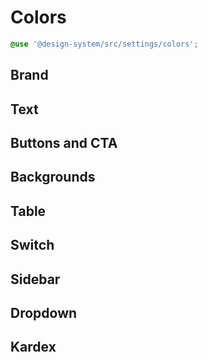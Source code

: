 

<Meta title='Styles/Colors' />

# Colors

```scss
@use '@design-system/src/settings/colors';
```

## Brand

<ColorPalette>
  <ColorItem title='Brand' colors={{ 'colors.$brand': styles.brand }} />
</ColorPalette>

## Text

<ColorPalette>
  <ColorItem
    title='Primary Text'
    colors={{
      'colors.$textPrimary': styles.textPrimary,
      'colors.$textPrimaryDarkMode': styles.textPrimaryDarkMode
    }}
  />
  <ColorItem
    title='Secondary Text'
    colors={{
      'colors.$textSecondary': styles.textSecondary
    }}
  />
  <ColorItem
    title='Text caption'
    colors={{
      'colors.$textCaption': styles.textCaption,
      'colors.$textCaptionDarkMode': styles.textCaptionDarkMode
    }}
  />
</ColorPalette>

## Buttons and CTA

<ColorPalette>
  <ColorItem
    title='Primary Button'
    colors={{
      'colors.$btnPrimary': styles.btnPrimary
    }}
  />
  <ColorItem
    title='Primary Button Hover'
    colors={{
      'colors.$btnPrimaryHover': styles.btnPrimaryHover
    }}
  />
</ColorPalette>

## Backgrounds

<ColorPalette>
  <ColorItem
    title='Primary Background'
    colors={{
      'colors.$surfacePrimary': styles.surfacePrimary,
      'colors.$surfacePrimaryDarkMode': styles.surfacePrimaryDarkMode
    }}
  />
  <ColorItem
    title='Secondary Background'
    colors={{
      'colors.$surfaceSecondary': styles.surfaceSecondary,
      'colors.$surfaceSecondaryDarkMode': styles.surfaceSecondaryDarkMode
    }}
  />
</ColorPalette>

## Table

<ColorPalette>
  <ColorItem
    title='Divider'
    colors={{
      'colors.$dividerBg': styles.dividerBg,
      'colors.$dividerBgDarkMode': styles.dividerBgDarkMode
    }}
  />
  <ColorItem
    title='Row Table Shadow'
    colors={{
      'colors.$rowTableShadow': styles.rowTableShadow,
      'colors.$rowTableShadowDarkMode': styles.rowTableShadowDarkMode
    }}
  />
</ColorPalette>

## Switch

<ColorPalette>
  <ColorItem
    title='Label Primary'
    colors={{
      'colors.$switchLabelPrimary': styles.switchLabelPrimary,
      'colors.$switchLabelPrimaryDarkMode': styles.switchLabelPrimaryDarkMode
    }}
  />
  <ColorItem
    title='Switch Background'
    colors={{
      'colors.$switchBg': styles.switchBg,
      'colors.$switchBgDarkMode': styles.switchBgDarkMode
    }}
  />
  <ColorItem
    title='Switch Pill Background'
    colors={{
      'colors.$switchPillBg': styles.switchPillBg,
      'colors.$switchPillBgDarkMode': styles.switchPillBgDarkMode
    }}
  />
</ColorPalette>

## Sidebar

<ColorPalette>
  <ColorItem
    title='Background Primary'
    colors={{
      'colors.$sidebarBgPrimary': styles.sidebarBgPrimary,
      'colors.$sidebarBgPrimaryDarkMode': styles.sidebarBgPrimaryDarkMode
    }}
  />
  <ColorItem
    title='Background Secondary'
    colors={{
      'colors.$sidebarBgSecondary': styles.sidebarBgSecondary,
      'colors.$sidebarBgSecondaryDarkMode': styles.sidebarBgSecondaryDarkMode
    }}
  />
</ColorPalette>

## Dropdown

<ColorPalette>
  <ColorItem
    title='Dropdown Title'
    colors={{
      'colors.$dropdownTitle': styles.dropdownTitle,
      'colors.$dropdownTitleDarkMode': styles.dropdownTitleDarkMode
    }}
  />
  <ColorItem
    title='Dropdown Label Idle'
    colors={{
      'colors.$dropdownLabelIdle': styles.dropdownLabelIdle
    }}
  />
  <ColorItem
    title='Dropdown Label Active'
    colors={{
      'colors.$dropdownLabelActive': styles.dropdownLabelActive,
      'colors.$dropdownLabelActiveDarkMode': styles.dropdownLabelActiveDarkMode
    }}
  />
  <ColorItem
    title='Dropdown Background Idle'
    colors={{
      'colors.$dropdownBgIdle': styles.dropdownBgIdle,
      'colors.$dropdownBgIdleDarkMode': styles.dropdownBgIdleDarkMode
    }}
  />
  <ColorItem
    title='Dropdown Background Active'
    colors={{
      'colors.$dropdownBgActive': styles.dropdownBgActive,
      'colors.$dropdownBgActiveDarkMode': styles.dropdownBgActiveDarkMode
    }}
  />
  <ColorItem
    title='Dropdown Shade'
    colors={{
      'colors.$dropdownShade': styles.dropdownShade,
      'colors.$dropdownShadeDarkMode': styles.dropdownShadeDarkMode
    }}
  />

</ColorPalette>

## Kardex

<ColorPalette>
  <ColorItem
    title='Label Text Primary'
    colors={{
      'colors.$kardexLabelPrimary': styles.kardexLabelPrimary
    }}
  />
  <ColorItem
    title='Label Text Secondary'
    colors={{
      'colors.$kardexLabelSecondary': styles.kardexLabelSecondary,
      'colors.$kardexLabelSecondaryDarkMode': styles.kardexLabelSecondaryDarkMode
    }}
  />
  <ColorItem
    title='Background Default'
    colors={{
      'colors.$kardexBgDefaultColor': styles.kardexBgDefaultColor,
      'colors.$kardexBgDefaultColorDarkMode': styles.kardexBgDefaultColorDarkMode
    }}
  />
  <ColorItem
    title='Background Complete or Approved'
    colors={{
      'colors.$kardexBgCompletedOrApproved': styles.kardexBgCompletedOrApproved
    }}
  />
  <ColorItem
    title='Background In progress'
    colors={{
      'colors.$kardexBgInprogress': styles.kardexBgInprogress
    }}
  />
  <ColorItem
    title='Background Repetition'
    colors={{
      'colors.$kardexBgRepetition': styles.kardexBgRepetition
    }}
  />
  <ColorItem
    title='Background Special'
    colors={{
      'colors.$kardexBgSpecial': styles.kardexBgSpecial
    }}
  />
  <ColorItem
    title='Background Final Drop'
    colors={{
      'colors.$kardexBgFinalDrop': styles.kardexBgFinalDrop
    }}
  />
  <ColorItem
    title='Background Summer Course'
    colors={{
      'colors.$kardexBgSummercourse': styles.kardexBgSummercourse
    }}
  />
  <ColorItem
    title='Background To Choose From'
    colors={{
      'colors.$kardexBgToChooseFrom': styles.kardexBgToChooseFrom
    }}
  />
  <ColorItem
    title='Background Accredited In Repetition or Summer'
    colors={{
      'colors.$kardexBgAccreditedInRepetitionOrSummer':
        styles.kardexBgAccreditedInRepetitionOrSummer
    }}
  />
</ColorPalette>
